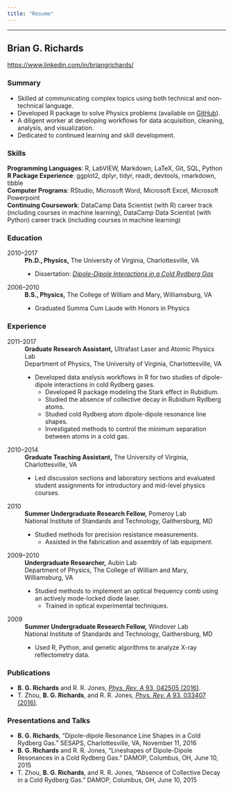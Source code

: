 ```yaml
---
title: "Resume"
---
```

---------------------
## Brian G. Richards  
[https://www.linkedin.com/in/briangrichards/](https://www.linkedin.com/in/briangrichards/)


### Summary 

* Skilled at communicating complex topics using both technical and 
non-technical language. 
* Developed R package to solve Physics problems (available on 
[GitHub](https://github.com/bgrich/starkr)). 
* A diligent worker at developing workflows for data acquisition, cleaning, 
analysis, and visualization.
* Dedicated to continued learning and skill development. 

### Skills 

**Programming Languages**: R, LabVIEW, Markdown, LaTeX, Git, SQL, Python  
**R Package Experience**: ggplot2, dplyr, tidyr, readr, devtools, rmarkdown, tibble  
**Computer Programs**: RStudio, Microsoft Word, Microsoft Excel, 
Microsoft Powerpoint  
**Continuing Coursework**: DataCamp Data Scientist (with R) career track (including 
courses in machine learning), DataCamp Data Scientist (with Python) career track 
(including courses in machine learning)  

### Education 

2010--2017
: **Ph.D., Physics,** The University of Virginia, Charlottesville, VA

: * Dissertation: [_Dipole-Dipole Interactions in a Cold Rydberg Gas_](https://doi.org/10.18130/V3MB4V)

2006--2010
: **B.S., Physics,** The College of William and Mary, Williamsburg, VA

: * Graduated Summa Cum Laude with Honors in Physics

### Experience 

2011--2017
: **Graduate Research Assistant,** Ultrafast Laser and Atomic Physics Lab  
Department of Physics, The University of Virginia, Charlottesville, VA  

: * Developed data analysis workflows in R for two studies of dipole-dipole 
interactions in cold Rydberg gases.\ 
  * Developed R package modeling the Stark effect in Rubidium.\ 
  * Studied the absence of collective decay in Rubidium Rydberg atoms.\ 
  * Studied cold Rydberg atom dipole-dipole resonance line shapes.\ 
  * Investigated methods to control the minimum separation between atoms in a cold gas.  
  

2010--2014
: **Graduate Teaching Assistant,** The University of Virginia, Charlottesville, VA  

: * Led discussion sections and laboratory sections and evaluated student 
assignments for introductory and mid-level physics courses.

2010 
: **Summer Undergraduate Research Fellow,** Pomeroy Lab  
National Institute of Standards and Technology, Gaithersburg, MD  

: * Studied methods for precision resistance measurements.\ 
  * Assisted in the fabrication and assembly of lab equipment.  
  
2009--2010
: **Undergraduate Researcher,** Aubin Lab  
Department of Physics, The College of William and Mary, Williamsburg, VA  

: * Studied methods to implement an optical frequency comb using an actively 
mode-locked diode laser.\ 
  * Trained in optical experimental techniques.

2009 
: **Summer Undergraduate Research Fellow,** Windover Lab  
National Institute of Standards and Technology, Gaithersburg, MD  

: * Used R, Python, and genetic algorithms to analyze X-ray reflectometry data. 

### Publications

* **B. G. Richards** and R. R. Jones, [*Phys. Rev. A* 93, 042505 (2016)](https://journals.aps.org/pra/abstract/10.1103/PhysRevA.93.042505).
* T. Zhou, **B. G. Richards**, and R. R. Jones, [*Phys. Rev. A* 93, 033407 (2016)](https://journals.aps.org/pra/abstract/10.1103/PhysRevA.93.033407).

### Presentations and Talks

* **B. G. Richards**, "Dipole-dipole Resonance Line Shapes in a Cold Rydberg Gas." 
SESAPS, Charlottesville, VA, November 11, 2016 
* **B. G. Richards** and R. R. Jones, "Lineshapes of Dipole-Dipole Resonances in 
a Cold Rydberg Gas." DAMOP, Columbus, OH, June 10, 2015 
* T. Zhou, **B. G. Richards**, and R. R. Jones, "Absence of Collective Decay in 
a Cold Rydberg Gas." DAMOP, Columbus, OH, June 10, 2015
